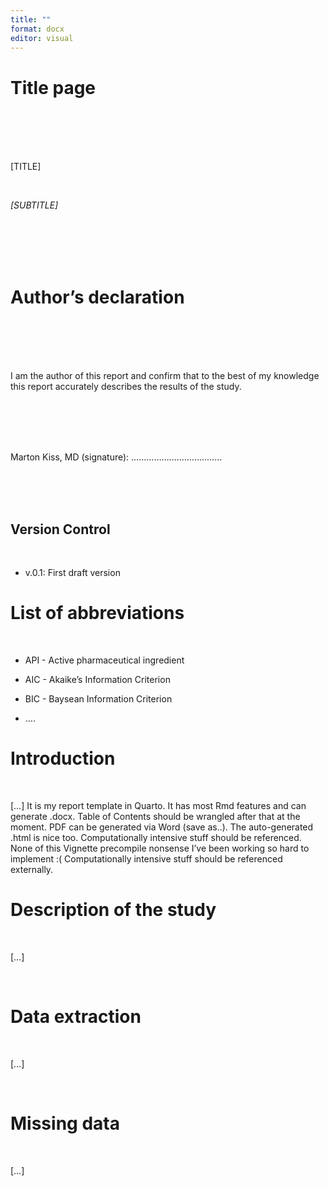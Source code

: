 ```yaml
---
title: ""
format: docx
editor: visual
---
```


\newpage

# Title page

 \
 \
 \
 \

\[TITLE\]

 \

*\[SUBTITLE\]*

 \
 \
 \
 \

\newpage

# Author's declaration

 \
 \
 \
 \


I am the author of this report and confirm that to the best of my knowledge this report accurately describes the results of the study.

 \
 \
 \
 \

Marton Kiss, MD (signature): ....................................

 \
 \
 \

## Version Control

 \

-   v.0.1: First draft version

\newpage

# List of abbreviations

 \

-   API - Active pharmaceutical ingredient

-   AIC - Akaike's Information Criterion

-   BIC - Baysean Information Criterion

-   ....

\newpage

# Introduction

 \  

[...]  It is my report template in Quarto. It has most Rmd features and can generate .docx. Table of Contents should be wrangled after that at the moment. PDF can be generated via Word (save as..). The auto-generated .html is nice too. Computationally intensive stuff should be referenced. None of this Vignette precompile nonsense I've been working so hard to implement :( 
Computationally intensive stuff should be referenced externally.


# Description of the study

 \

[...]  

 


# Data extraction

     

[...]

  

# Missing data

  

[...]


